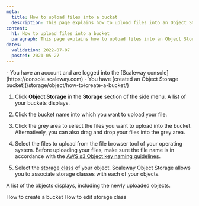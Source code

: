 ```yaml
---
meta:
  title: How to upload files into a bucket
  description: This page explains how to upload files into an Object Storage bucket.
content:
  h1: How to upload files into a bucket
  paragraph: This page explains how to upload files into an Object Storage bucket.
dates:
  validation: 2022-07-07
  posted: 2021-05-27
---
```


<Message type="requirement">
  - You have an account and are logged into the [Scaleway console](https://console.scaleway.com)  
  - You have [created an Object Storage bucket](/storage/object/how-to/create-a-bucket/)
</Message>

1. Click **Object Storage** in the **Storage** section of the side menu. A list of your buckets displays.
2. Click the bucket name into which you want to upload your file.
3. Click the grey area to select the files you want to upload into the bucket. Alternatively, you can also drag and drop your files into the grey area. 
	<Lightbox src="scaleway-drag-n-drop-bucket.webp" alt="" />
4. Select the files to upload from the file browser tool of your operating system.
	<Message type="important">
    Before uploading your files, make sure the file name is in accordance with the [AWS s3 Object key naming guidelines](https://docs.aws.amazon.com/AmazonS3/latest/dev/UsingMetadata.html#object-key-guidelines). 

	</Message>
	<Lightbox src="scaleway-s3-select-files.webp" alt="" />
5. Select the [storage class](/storage/object/concepts/#storage-class) of your object. Scaleway Object Storage allows you to associate storage classes with each of your objects. 
	<Lightbox src="scaleway-select-storage-class.webp" alt="" />

A list of the objects displays, including the newly uploaded objects. 

  <Lightbox src="scaleway-list-of-objects.webp" alt="" />


<Navigation title="See Also">
  <PreviousButton to="/storage/object/how-to/create-a-bucket/">How to create a bucket</PreviousButton>
  <NextButton to="/storage/object/how-to/edit-storage-class">How to edit storage class</NextButton>
</Navigation>
